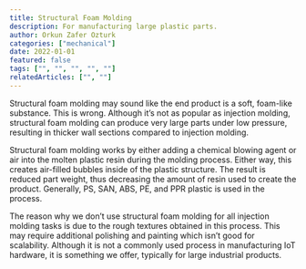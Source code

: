 ---
title: Structural Foam Molding
description: For manufacturing large plastic parts.
author: Orkun Zafer Ozturk
categories: ["mechanical"]
date: 2022-01-01
featured: false
tags: ["", "", "", "", ""]
relatedArticles: ["", ""]
---

Structural foam molding may sound like the end product is a soft, foam-like substance. This is wrong. Although it’s not as popular as injection molding, structural foam molding can produce very large parts under low pressure, resulting in thicker wall sections compared to injection molding. 

Structural foam molding works by either adding a chemical blowing agent or air into the molten plastic resin during the molding process. Either way, this creates air-filled bubbles inside of the plastic structure. The result is reduced part weight, thus decreasing the amount of resin used to create the product. Generally, PS, SAN, ABS, PE, and PPR plastic is used in the process.

The reason why we don’t use structural foam molding for all injection molding tasks is due to the rough textures obtained in this process. This may require additional polishing and painting which isn’t good for scalability. Although it is not a commonly used process in manufacturing IoT hardware, it is something we offer, typically for large industrial products.
